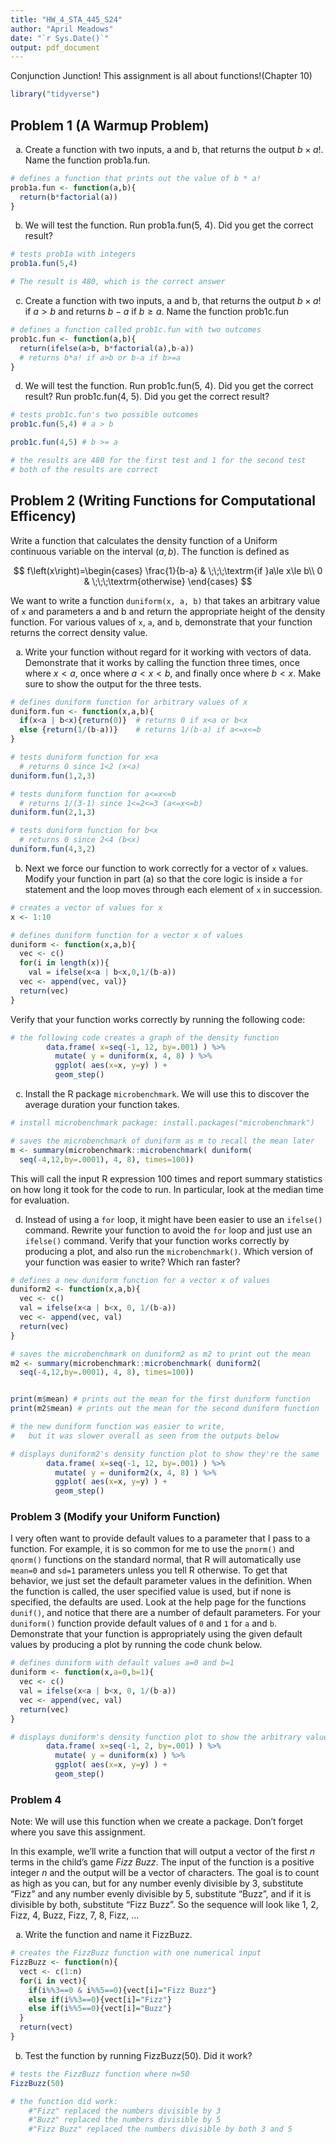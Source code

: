 ---
title: "HW_4_STA_445_S24"
author: "April Meadows"
date: "`r Sys.Date()`"
output: pdf_document
---

Conjunction Junction! This assignment is all about functions!(Chapter 10)

```{r, warning=FALSE, message=FALSE}
library("tidyverse")
```

## Problem 1 (A Warmup Problem)

a. Create a function with two inputs, a and b, that returns the output $b\times a!$.  Name the function prob1a.fun.
```{r}
# defines a function that prints out the value of b * a!
prob1a.fun <- function(a,b){
  return(b*factorial(a))
}
```

b. We will test the function.  Run prob1a.fun(5, 4).  Did you get the correct result?
```{r}
# tests prob1a with integers
prob1a.fun(5,4)

# The result is 480, which is the correct answer
```

c. Create a function with two inputs, a and b, that returns the output $b\times a!$ if $a > b$ and returns $b-a$ if $b \geq a$.   Name the function prob1c.fun
```{r}
# defines a function called prob1c.fun with two outcomes
prob1c.fun <- function(a,b){
  return(ifelse(a>b, b*factorial(a),b-a))
  # returns b*a! if a>b or b-a if b>=a
}
```

d. We will test the function.  Run prob1c.fun(5, 4).  Did you get the correct result? Run prob1c.fun(4, 5).  Did you get the correct result?
```{r}
# tests prob1c.fun's two possible outcomes
prob1c.fun(5,4) # a > b

prob1c.fun(4,5) # b >= a

# the results are 480 for the first test and 1 for the second test
# both of the results are correct
```

## Problem 2 (Writing Functions for Computational Efficency)

Write a function that calculates the density function of a Uniform continuous variable on the interval $\left(a,b\right)$. The function is defined as 

$$ f\left(x\right)=\begin{cases}
    \frac{1}{b-a} & \;\;\;\textrm{if }a\le x\le b\\
    0 & \;\;\;\textrm{otherwise}
    \end{cases} $$
    
We want to write a function `duniform(x, a, b)` that takes an arbitrary value of `x` and parameters a and b and return the appropriate height of the density function. For various values of `x`, `a`, and `b`, demonstrate that your function returns the correct density value. 

a.  Write your function without regard for it working with vectors of data.  Demonstrate that it works by calling the function three times, once where $x< a$, once where $a < x < b$, and finally once where $b < x$.  Make sure to show the output for the three tests.
```{r}
# defines duniform function for arbitrary values of x
duniform.fun <- function(x,a,b){
  if(x<a | b<x){return(0)}  # returns 0 if x<a or b<x
  else {return(1/(b-a))}    # returns 1/(b-a) if a<=x<=b
}

# tests duniform function for x<a
  # returns 0 since 1<2 (x<a)
duniform.fun(1,2,3)

# tests duniform function for a<=x<=b
  # returns 1/(3-1) since 1<=2<=3 (a<=x<=b)
duniform.fun(2,1,3)

# tests duniform function for b<x
  # returns 0 since 2<4 (b<x)
duniform.fun(4,3,2)
```
b. Next we force our function to work correctly for a vector of `x` values. Modify your function in part (a) so that the core logic is inside a `for` statement and the loop moves through each element of `x` in succession.
```{r}
# creates a vector of values for x
x <- 1:10

# defines duniform function for a vector x of values
duniform <- function(x,a,b){
  vec <- c()
  for(i in length(x)){
    val = ifelse(x<a | b<x,0,1/(b-a))
  vec <- append(vec, val)}
  return(vec)
}
```

Verify that your function works correctly by running the following code:
```{r fig.height=3}
# the following code creates a graph of the density function
        data.frame( x=seq(-1, 12, by=.001) ) %>%
          mutate( y = duniform(x, 4, 8) ) %>%
          ggplot( aes(x=x, y=y) ) +
          geom_step()
```

c.  Install the R package `microbenchmark`. We will use this to discover the average duration your function takes.

```{r}
# install microbenchmark package: install.packages("microbenchmark")

# saves the microbenchmark of duniform as m to recall the mean later
m <- summary(microbenchmark::microbenchmark( duniform(
  seq(-4,12,by=.0001), 4, 8), times=100))
```

This will call the input R expression 100 times and report summary statistics on how long it took for the code to run. In particular, look at the median time for evaluation.

d. Instead of using a `for` loop, it might have been easier to use an `ifelse()` command. Rewrite your function to avoid the `for` loop and just use an `ifelse()` command. Verify that your function works correctly by producing a plot, and also run the `microbenchmark()`. Which version of your function was easier to write? Which ran faster?

```{r}
# defines a new duniform function for a vector x of values
duniform2 <- function(x,a,b){
  vec <- c()
  val = ifelse(x<a | b<x, 0, 1/(b-a))
  vec <- append(vec, val)
  return(vec)
}

# saves the microbenchmark on duniform2 as m2 to print out the mean
m2 <- summary(microbenchmark::microbenchmark( duniform2(
  seq(-4,12,by=.0001), 4, 8), times=100))


print(m$mean) # prints out the mean for the first duniform function
print(m2$mean) # prints out the mean for the second duniform function

# the new duniform function was easier to write,
#   but it was slower overall as seen from the outputs below

```

```{r fig.height=3, eval=FALSE}
# displays duniform2's density function plot to show they're the same
        data.frame( x=seq(-1, 12, by=.001) ) %>%
          mutate( y = duniform2(x, 4, 8) ) %>%
          ggplot( aes(x=x, y=y) ) +
          geom_step()
```


### Problem 3 (Modify your Uniform Function)

I very often want to provide default values to a parameter that I pass to a function. For example, it is so common for me to use the `pnorm()` and `qnorm()` functions on the standard normal, that R will automatically use `mean=0` and `sd=1` parameters unless you tell R otherwise. To get that behavior, we just set the default parameter values in the definition. When the function is called, the user specified value is used, but if none is specified, the defaults are used. Look at the help page for the functions `dunif()`, and notice that there are a number of default parameters. For your `duniform()` function provide default values of `0` and `1` for `a` and `b`. Demonstrate that your function is appropriately using the given default values by producing a plot by running the code chunk below.

```{r}
# defines duniform with default values a=0 and b=1
duniform <- function(x,a=0,b=1){
  vec <- c()
  val = ifelse(x<a | b<x, 0, 1/(b-a))
  vec <- append(vec, val)
  return(vec)
}
```

```{r fig.height=3}
# displays duniform's density function plot to show the arbitrary values work
        data.frame( x=seq(-1, 2, by=.001) ) %>%
          mutate( y = duniform(x) ) %>%
          ggplot( aes(x=x, y=y) ) +
          geom_step()
```


### Problem 4

Note:  We will use this function when we create a package.  Don't forget where you save this assignment.

In this example, we'll write a function that will output a  vector of the first $n$ terms in the child's game *Fizz Buzz*. The input of the function is a positive integer $n$ and the output will be a vector of characters. The goal is to count as high as you can, but for any number evenly divisible by 3, substitute "Fizz" and any number evenly divisible by 5, substitute "Buzz", and if it is divisible by both, substitute "Fizz Buzz". So the sequence will look like 1, 2, Fizz, 4, Buzz, Fizz, 7, 8, Fizz, ... 

a. Write the function and name it FizzBuzz.
```{r}
# creates the FizzBuzz function with one numerical input
FizzBuzz <- function(n){
  vect <- c(1:n)
  for(i in vect){
    if(i%%3==0 & i%%5==0){vect[i]="Fizz Buzz"}
    else if(i%%3==0){vect[i]="Fizz"}
    else if(i%%5==0){vect[i]="Buzz"}
  }
  return(vect)
}

```

b. Test the function by running FizzBuzz(50).  Did it work?
```{r}
# tests the FizzBuzz function where n=50
FizzBuzz(50)  

# the function did work:
    #"Fizz" replaced the numbers divisible by 3
    #"Buzz" replaced the numbers divisible by 5
    #"Fizz Buzz" replaced the numbers divisible by both 3 and 5

```
    

